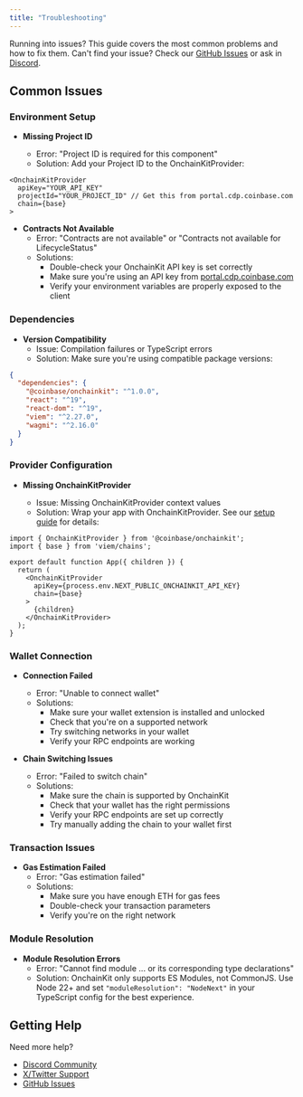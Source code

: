 ```yaml
---
title: "Troubleshooting"
---
```


Running into issues? This guide covers the most common problems and how to fix them. Can't find your issue? Check our [GitHub Issues](https://github.com/coinbase/onchainkit/issues) or ask in [Discord](https://discord.gg/invite/buildonbase).

## Common Issues

### Environment Setup

- **Missing Project ID**

  - Error: "Project ID is required for this component"
  - Solution: Add your Project ID to the OnchainKitProvider:

```tsx
<OnchainKitProvider
  apiKey="YOUR_API_KEY"
  projectId="YOUR_PROJECT_ID" // Get this from portal.cdp.coinbase.com
  chain={base}
>
```

- **Contracts Not Available**
  - Error: "Contracts are not available" or "Contracts not available for LifecycleStatus"
  - Solutions:
    - Double-check your OnchainKit API key is set correctly
    - Make sure you're using an API key from [portal.cdp.coinbase.com](https://portal.cdp.coinbase.com)
    - Verify your environment variables are properly exposed to the client

### Dependencies

- **Version Compatibility**
  - Issue: Compilation failures or TypeScript errors
  - Solution: Make sure you're using compatible package versions:

```json
{
  "dependencies": {
    "@coinbase/onchainkit": "^1.0.0",
    "react": "^19",
    "react-dom": "^19",
    "viem": "^2.27.0",
    "wagmi": "^2.16.0"
  }
}
```

### Provider Configuration

- **Missing OnchainKitProvider**

  - Issue: Missing OnchainKitProvider context values
  - Solution: Wrap your app with OnchainKitProvider. See our [setup guide](/getting-started/manual-installation) for details:

```tsx
import { OnchainKitProvider } from '@coinbase/onchainkit';
import { base } from 'viem/chains';

export default function App({ children }) {
  return (
    <OnchainKitProvider
      apiKey={process.env.NEXT_PUBLIC_ONCHAINKIT_API_KEY}
      chain={base}
    >
      {children}
    </OnchainKitProvider>
  );
}
```

### Wallet Connection

- **Connection Failed**

  - Error: "Unable to connect wallet"
  - Solutions:
    - Make sure your wallet extension is installed and unlocked
    - Check that you're on a supported network
    - Try switching networks in your wallet
    - Verify your RPC endpoints are working

- **Chain Switching Issues**
  - Error: "Failed to switch chain"
  - Solutions:
    - Make sure the chain is supported by OnchainKit
    - Check that your wallet has the right permissions
    - Verify your RPC endpoints are set up correctly
    - Try manually adding the chain to your wallet first

### Transaction Issues

- **Gas Estimation Failed**
  - Error: "Gas estimation failed"
  - Solutions:
    - Make sure you have enough ETH for gas fees
    - Double-check your transaction parameters
    - Verify you're on the right network

### Module Resolution

- **Module Resolution Errors**
  - Error: "Cannot find module ... or its corresponding type declarations"
  - Solution: OnchainKit only supports ES Modules, not CommonJS. Use Node 22+ and set `"moduleResolution": "NodeNext"` in your TypeScript config for the best experience.

## Getting Help

Need more help?

- [Discord Community](https://discord.gg/invite/buildonbase)
- [X/Twitter Support](https://x.com/onchainkit)
- [GitHub Issues](https://github.com/coinbase/onchainkit/issues)
